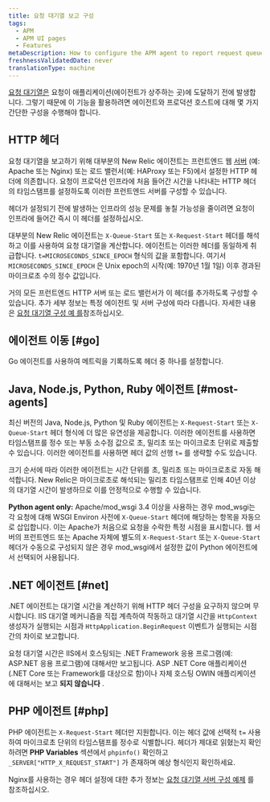 ```yaml
---
title: 요청 대기열 보고 구성
tags:
  - APM
  - APM UI pages
  - Features
metaDescription: How to configure the APM agent to report request queue timing.
freshnessValidatedDate: never
translationType: machine
---
```


[요청 대기열은](/docs/apm/applications-menu/features/request-queuing-tracking-frontend-time) 요청이 애플리케이션(에이전트가 상주하는 곳)에 도달하기 전에 발생합니다. 그렇기 때문에 이 기능을 활용하려면 에이전트와 프로덕션 호스트에 대해 몇 가지 간단한 구성을 수행해야 합니다.

## HTTP 헤더

요청 대기열을 보고하기 위해 대부분의 New Relic 에이전트는 프런트엔드 웹 [서버](/docs/features/request-queue-server-configuration-examples) (예: Apache 또는 Nginx) 또는 로드 밸런서(예: HAProxy 또는 F5)에서 설정한 HTTP 헤더에 의존합니다. 요청이 프로덕션 인프라에 처음 들어간 시간을 나타내는 HTTP 헤더의 타임스탬프를 설정하도록 이러한 프런트엔드 서버를 구성할 수 있습니다.

<Callout variant="tip">
  헤더가 설정되기 전에 발생하는 인프라의 성능 문제를 놓칠 가능성을 줄이려면 요청이 인프라에 들어간 즉시 이 헤더를 설정하십시오.
</Callout>

대부분의 New Relic 에이전트는 `X-Queue-Start` 또는 `X-Request-Start` 헤더를 해석하고 이를 사용하여 요청 대기열을 계산합니다. 에이전트는 이러한 헤더를 동일하게 취급합니다. `t=MICROSECONDS_SINCE_EPOCH` 형식의 값을 포함합니다. 여기서 `MICROSECONDS_SINCE_EPOCH` 은 Unix epoch의 시작(예: 1970년 1월 1일) 이후 경과된 마이크로초 수의 정수 값입니다.

거의 모든 프런트엔드 HTTP 서버 또는 로드 밸런서가 이 헤더를 추가하도록 구성할 수 있습니다. 추가 세부 정보는 특정 에이전트 및 서버 구성에 따라 다릅니다. 자세한 내용은 [요청 대기열 구성 예 를](/docs/apm/applications-menu/features/request-queue-server-configuration-examples)참조하십시오.

## 에이전트 이동 [#go]

Go 에이전트를 사용하여 메트릭을 기록하도록 헤더 중 하나를 설정합니다.

## Java, Node.js, Python, Ruby 에이전트 [#most-agents]

최신 버전의 Java, Node.js, Python 및 Ruby 에이전트는 `X-Request-Start` 또는 `X-Queue-Start` 헤더 형식에 더 많은 유연성을 제공합니다. 이러한 에이전트를 사용하면 타임스탬프를 정수 또는 부동 소수점 값으로 초, 밀리초 또는 마이크로초 단위로 제출할 수 있습니다. 이러한 에이전트를 사용하면 헤더 값의 선행 `t=` 를 생략할 수도 있습니다.

크기 순서에 따라 이러한 에이전트는 시간 단위를 초, 밀리초 또는 마이크로초로 자동 해석합니다. New Relic은 마이크로초로 해석되는 밀리초 타임스탬프로 인해 40년 이상의 대기열 시간이 발생하므로 이를 안정적으로 수행할 수 있습니다.

<DNT>**Python agent only:**</DNT> Apache/mod_wsgi 3.4 이상을 사용하는 경우 mod_wsgi는 각 요청에 대해 WSGI Environ 사전에 `X-Queue-Start` 헤더에 해당하는 항목을 자동으로 삽입합니다. 이는 Apache가 처음으로 요청을 수락한 특정 시점을 표시합니다. 웹 서버의 프런트엔드 또는 Apache 자체에 별도의 `X-Request-Start` 또는 `X-Queue-Start` 헤더가 수동으로 구성되지 않은 경우 mod_wsgi에서 설정한 값이 Python 에이전트에서 선택되어 사용됩니다.

## .NET 에이전트 [#net]

.NET 에이전트는 대기열 시간을 계산하기 위해 HTTP 헤더 구성을 요구하지 않으며 무시합니다. IIS 대기열 메커니즘을 직접 계측하여 작동하고 대기열 시간을 `HttpContext` 생성자가 실행되는 시점과 `HttpApplication.BeginRequest` 이벤트가 실행되는 시점 간의 차이로 보고합니다.

요청 대기열 시간은 IIS에서 호스팅되는 .NET Framework 응용 프로그램(예: ASP.NET 응용 프로그램)에 대해서만 보고됩니다. ASP .NET Core 애플리케이션(.NET Core 또는 Framework를 대상으로 함)이나 자체 호스팅 OWIN 애플리케이션에 대해서는 보고 **되지 않습니다** .

## PHP 에이전트 [#php]

PHP 에이전트는 `X-Request-Start` 헤더만 지원합니다. 이는 헤더 값에 선택적 `t=` 사용하여 마이크로초 단위의 타임스탬프를 정수로 식별합니다. 헤더가 제대로 읽혔는지 확인하려면 <DNT>**PHP Variables**</DNT> 섹션에서 `phpinfo()` 확인하고 `_SERVER["HTTP_X_REQUEST_START"]` 가 존재하며 예상 형식인지 확인하세요.

Nginx를 사용하는 경우 헤더 설정에 대한 추가 정보는 [요청 대기열 서버 구성 예제](/docs/apm/other-features/request-queueing/request-queue-server-configuration-examples#nginx) 를 참조하십시오.